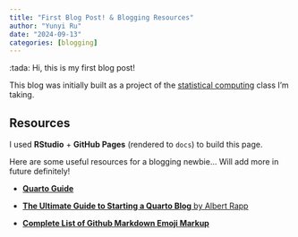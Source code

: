 ```yaml
---
title: "First Blog Post! & Blogging Resources"
author: "Yunyi Ru"
date: "2024-09-13"
categories: [blogging]
---
```


:tada: Hi, this is my first blog post!

This blog was initially built as a project of the [statistical computing](https://lcolladotor.github.io/jhustatcomputing/) class I'm taking.

## Resources

I used **RStudio** + **GitHub Pages** (rendered to `docs`) to build this page.

Here are some useful resources for a blogging newbie... Will add more in future definitely!

-   [**Quarto Guide**](https://quarto.org/docs/guide/)

-   [**The Ultimate Guide to Starting a Quarto Blog** by Albert Rapp](https://albert-rapp.de/posts/13_quarto_blog_writing_guide/13_quarto_blog_writing_guide.html)

-   [**Complete List of Github Markdown Emoji Markup**](https://gist.github.com/rxaviers/7360908)
